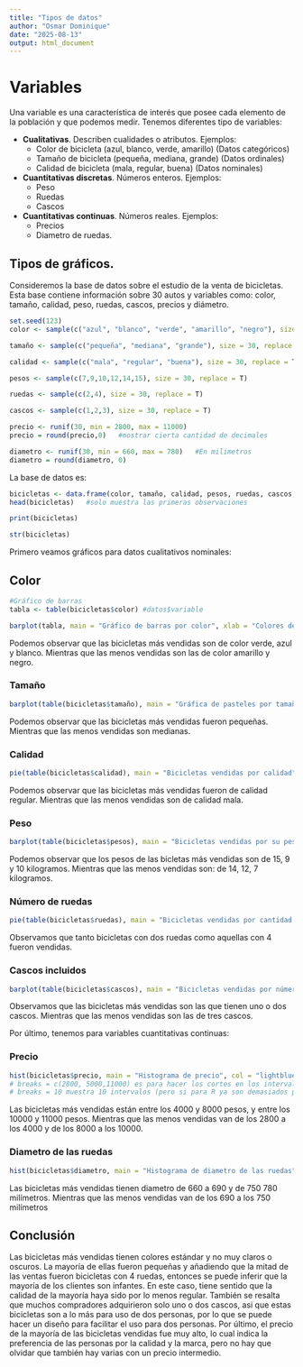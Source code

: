---
title: "Tipos de datos"
author: "Osmar Dominique"
date: "2025-08-13"
output: html_document
---

# Variables

Una variable es una característica de interés que posee cada elemento de la población y que podemos medir.
Tenemos diferentes tipo de variables:

* **Cualitativas**. Describen cualidades o atributos. Ejemplos: 
  * Color de bicicleta (azul, blanco, verde, amarillo) (Datos categóricos)
  * Tamaño de bicicleta (pequeña, mediana, grande) (Datos ordinales)
  * Calidad de bicicleta (mala, regular, buena) (Datos nominales)
          
* **Cuantitativas discretas**. Números enteros. Ejemplos: 
  * Peso
  * Ruedas
  * Cascos
          
* **Cuantitativas continuas**. Números reales. Ejemplos: 
  * Precios
  * Diametro de ruedas.
          
## Tipos de gráficos.

Consideremos la base de datos sobre el estudio de la venta de bicicletas. Esta base contiene información sobre 30 autos y variables como: color, tamaño, calidad, peso, ruedas, cascos, precios y diámetro.

```{r, echo=FALSE}
set.seed(123)
color <- sample(c("azul", "blanco", "verde", "amarillo", "negro"), size = 30, replace = T)
```
```{r, echo=FALSE}
tamaño <- sample(c("pequeña", "mediana", "grande"), size = 30, replace = T)
```
```{r, echo=FALSE}
calidad <- sample(c("mala", "regular", "buena"), size = 30, replace = T)
```
```{r, echo=FALSE}
pesos <- sample(c(7,9,10,12,14,15), size = 30, replace = T)
```

```{r, echo=FALSE}
ruedas <- sample(c(2,4), size = 30, replace = T)
```
```{r, echo=FALSE}
cascos <- sample(c(1,2,3), size = 30, replace = T)
```
```{r, echo=FALSE}
precio <- runif(30, min = 2800, max = 11000)
precio = round(precio,0)   #mostrar cierta cantidad de decimales
```
```{r, echo=FALSE}
diametro <- runif(30, min = 660, max = 780)   #En milimetros
diametro = round(diametro, 0)
```
La base de datos es:

```{r}
bicicletas <- data.frame(color, tamaño, calidad, pesos, ruedas, cascos, precio, diametro)   #Si queremos cambiar el nombre a una variable, "Nuevo_nombre" = variable
head(bicicletas)   #solo muestra las primeras observaciones
```
```{r}
print(bicicletas)
```
```{r}
str(bicicletas)
```
Primero veamos gráficos para datos cualitativos nominales:

## Color
```{r, echo=FALSE}
#Gráfico de barras
tabla <- table(bicicletas$color) #datos$variable
```


```{r, echo=FALSE}
barplot(tabla, main = "Gráfico de barras por color", xlab = "Colores de bicicletas", ylab = "Cantidad de bicicletas", col = c("yellow", "blue", "white", "black", "green")) 
```

Podemos observar que las bicicletas más vendidas son de color verde, azul y blanco. Mientras que las menos vendidas son las de color amarillo y negro.

### Tamaño

```{r, echo=FALSE}
barplot(table(bicicletas$tamaño), main = "Gráfica de pasteles por tamaño", col = c("red", "purple", "brown"), xlab = "Tamaño de las bicicletas", ylab = "Número de bicicletas")
```

Podemos observar que las bicicletas más vendidas fueron pequeñas. Mientras que las menos vendidas son medianas.

### Calidad

```{r, echo=FALSE}
pie(table(bicicletas$calidad), main = "Bicicletas vendidas por calidad", col = c("red", "purple", "brown"))
```

Podemos observar que las bicicletas más vendidas fueron de calidad regular. Mientras que las menos vendidas son de calidad mala.

### Peso

```{r, echo=FALSE}
barplot(table(bicicletas$pesos), main = "Bicicletas vendidas por su peso", col = c("red", "purple", "brown", "yellow", "blue", "white"), xlab = "Peso de las bicicletas", ylab = "Número de bicicletas")
```

Podemos observar que los pesos de las bicletas más vendidas son de 15, 9 y 10 kilogramos. Mientras que las menos vendidas son: de 14, 12, 7 kilogramos.

### Número de ruedas

```{r, echo=FALSE}
pie(table(bicicletas$ruedas), main = "Bicicletas vendidas por cantidad de ruedas", col = c("red", "purple"))
```

Observamos que tanto bicicletas con dos ruedas como aquellas con 4 fueron vendidas.

### Cascos incluidos

```{r, echo=FALSE}
barplot(table(bicicletas$cascos), main = "Bicicletas vendidas por número de cascos incluidos", col = c("red", "purple", "yellow"), xlab = "Número de cascos incluidos", ylab = "Número de bicicletas")
```

Observamos que las bicicletas más vendidas son las que tienen uno o dos cascos. Mientras que las menos vendidas son las de tres cascos.

Por último, tenemos para variables cuantitativas continuas:

### Precio

```{r, echo=FALSE}
hist(bicicletas$precio, main = "Histograma de precio", col = "lightblue", xlab = "Precio de bicicletas", ylab = "Número de bicicletas", breaks = c(2800, 4000, 6000, 8000, 10000, 11000))
# breaks = c(2800, 5000,11000) es para hacer los cortes en los intervalos
# breaks = 10 muestra 10 intervalos (pero si para R ya son demasiados por la cantidad de datos, colocará lo que crea conveniente)
```

Las bicicletas más vendidas están entre los 4000 y 8000 pesos, y entre los 10000 y 11000 pesos. Mientras que las menos vendidas van de los 2800 a los 4000 y de los 8000 a los 10000.

### Diametro de las ruedas

```{r, echo=FALSE}
hist(bicicletas$diametro, main = "Histograma de diametro de las ruedas", col = "lightgreen", xlab = "Diametro de las ruedas", ylab = "Número de bicicletas", breaks = c(660, 690, 720, 750, 780))
```

Las bicicletas más vendidas tienen diametro de 660 a 690 y de 750 780 milímetros. Mientras que las menos vendidas van de los 690 a los 750 milímetros

## Conclusión

Las bicicletas más vendidas tienen colores estándar y no muy claros o oscuros. La mayoría de ellas fueron pequeñas y añadiendo que la mitad de las ventas fueron bicicletas con 4 ruedas, entonces se puede inferir que la mayoría de los clientes son infantes. En este caso, tiene sentido que la calidad de la mayoría haya sido por lo menos regular. También se resalta que muchos compradores adquirieron solo uno o dos cascos, asi que estas bicicletas son a lo más para uso de dos personas, por lo que se puede hacer un diseño para facilitar el uso para dos personas. Por último, el precio de la mayoría de las bicicletas vendidas fue muy alto, lo cual indica la preferencia de las personas por la calidad y la marca, pero no hay que olvidar que también hay varias con un precio intermedio.














